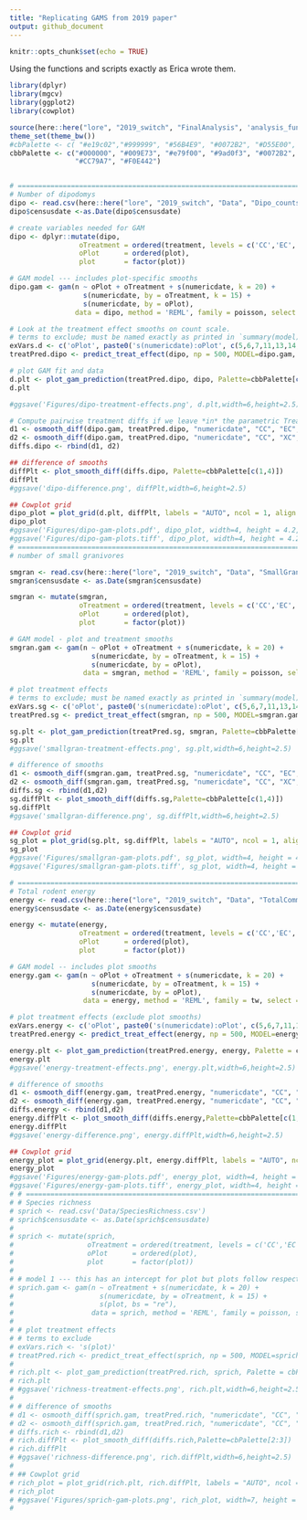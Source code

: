 ```yaml
---
title: "Replicating GAMS from 2019 paper"
output: github_document
---
```


```r
knitr::opts_chunk$set(echo = TRUE)
```

Using the functions and scripts exactly as Erica wrote them.

```r
library(dplyr)
library(mgcv)
library(ggplot2)
library(cowplot)

source(here::here("lore", "2019_switch", "FinalAnalysis", 'analysis_functions.R'))
theme_set(theme_bw())
#cbPalette <- c( "#e19c02","#999999", "#56B4E9", "#0072B2", "#D55E00", "#F0E442", "#009E73", "#CC79A7")
cbbPalette <- c("#000000", "#009E73", "#e79f00", "#9ad0f3", "#0072B2", "#D55E00", 
                "#CC79A7", "#F0E442")


# ==========================================================================================
# Number of dipodomys
dipo <- read.csv(here::here("lore", "2019_switch", "Data", "Dipo_counts.csv"))
dipo$censusdate <-as.Date(dipo$censusdate)

# create variables needed for GAM
dipo <- dplyr::mutate(dipo,
                 oTreatment = ordered(treatment, levels = c('CC','EC','XC')),
                 oPlot      = ordered(plot),
                 plot       = factor(plot))

# GAM model --- includes plot-specific smooths
dipo.gam <- gam(n ~ oPlot + oTreatment + s(numericdate, k = 20) +
                  s(numericdate, by = oTreatment, k = 15) +
                  s(numericdate, by = oPlot),
                data = dipo, method = 'REML', family = poisson, select = TRUE, control = gam.control(nthreads = 4))

# Look at the treatment effect smooths on count scale. 
# terms to exclude; must be named exactly as printed in `summary(model)` output
exVars.d <- c('oPlot', paste0('s(numericdate):oPlot', c(5,6,7,11,13,14,17,18,24)))
treatPred.dipo <- predict_treat_effect(dipo, np = 500, MODEL=dipo.gam, exVars.d)

# plot GAM fit and data
d.plt <- plot_gam_prediction(treatPred.dipo, dipo, Palette=cbbPalette[c(6,1,4)], ylab='Count')
d.plt

#ggsave('Figures/dipo-treatment-effects.png', d.plt,width=6,height=2.5)

# Compute pairwise treatment diffs if we leave *in* the parametric Treatment terms
d1 <- osmooth_diff(dipo.gam, treatPred.dipo, "numericdate", "CC", "EC", var = "oTreatment", removePara = FALSE)
d2 <- osmooth_diff(dipo.gam, treatPred.dipo, "numericdate", "CC", "XC", var = "oTreatment", removePara = FALSE)
diffs.dipo <- rbind(d1, d2)

## difference of smooths
diffPlt <- plot_smooth_diff(diffs.dipo, Palette=cbbPalette[c(1,4)])
diffPlt
#ggsave('dipo-difference.png', diffPlt,width=6,height=2.5)

## Cowplot grid
dipo_plot = plot_grid(d.plt, diffPlt, labels = "AUTO", ncol = 1, align = 'v')
dipo_plot
#ggsave('Figures/dipo-gam-plots.pdf', dipo_plot, width=4, height = 4.2, dpi=300)
#ggsave('Figures/dipo-gam-plots.tiff', dipo_plot, width=4, height = 4.2, dpi=300)
# =========================================================================================
# number of small granivores

smgran <- read.csv(here::here("lore", "2019_switch", "Data", "SmallGranivores.csv"))
smgran$censusdate <- as.Date(smgran$censusdate)

smgran <- mutate(smgran,
                 oTreatment = ordered(treatment, levels = c('CC','EC','XC')),
                 oPlot      = ordered(plot),
                 plot       = factor(plot))

# GAM model - plot and treatment smooths
smgran.gam <- gam(n ~ oPlot + oTreatment + s(numericdate, k = 20) +
                    s(numericdate, by = oTreatment, k = 15) +
                    s(numericdate, by = oPlot),
                  data = smgran, method = 'REML', family = poisson, select = TRUE, control = gam.control(nthreads = 4))

# plot treatment effects
# terms to exclude; must be named exactly as printed in `summary(model)` output
exVars.sg <- c('oPlot', paste0('s(numericdate):oPlot', c(5,6,7,11,13,14,17,18,24)))
treatPred.sg <- predict_treat_effect(smgran, np = 500, MODEL=smgran.gam, exVars.sg)

sg.plt <- plot_gam_prediction(treatPred.sg, smgran, Palette=cbbPalette[c(6,1,4)], ylab='Count')
sg.plt
#ggsave('smallgran-treatment-effects.png', sg.plt,width=6,height=2.5)

# difference of smooths
d1 <- osmooth_diff(smgran.gam, treatPred.sg, "numericdate", "CC", "EC", var = "oTreatment", removePara = FALSE)
d2 <- osmooth_diff(smgran.gam, treatPred.sg, "numericdate", "CC", "XC", var = "oTreatment", removePara = FALSE)
diffs.sg <- rbind(d1,d2)
sg.diffPlt <- plot_smooth_diff(diffs.sg,Palette=cbbPalette[c(1,4)])
sg.diffPlt
#ggsave('smallgran-difference.png', sg.diffPlt,width=6,height=2.5)

## Cowplot grid
sg_plot = plot_grid(sg.plt, sg.diffPlt, labels = "AUTO", ncol = 1, align = 'v')
sg_plot
#ggsave('Figures/smallgran-gam-plots.pdf', sg_plot, width=4, height = 4.2, dpi=300)
#ggsave('Figures/smallgran-gam-plots.tiff', sg_plot, width=4, height = 4.2, dpi=300)

# ========================================================================================
# Total rodent energy
energy <- read.csv(here::here("lore", "2019_switch", "Data", "TotalCommunityEnergy.csv"))
energy$censusdate <- as.Date(energy$censusdate)

energy <- mutate(energy,
                 oTreatment = ordered(treatment, levels = c('CC','EC','XC')),
                 oPlot      = ordered(plot),
                 plot       = factor(plot))

# GAM model -- includes plot smooths
energy.gam <- gam(n ~ oPlot + oTreatment + s(numericdate, k = 20) +
                    s(numericdate, by = oTreatment, k = 15) +
                    s(numericdate, by = oPlot),
                  data = energy, method = 'REML', family = tw, select = TRUE)

# plot treatment effects (exclude plot smooths)
exVars.energy <- c('oPlot', paste0('s(numericdate):oPlot', c(5,6,7,11,13,14,17,18,24)))
treatPred.energy <- predict_treat_effect(energy, np = 500, MODEL=energy.gam, exVars.energy)

energy.plt <- plot_gam_prediction(treatPred.energy, energy, Palette = cbbPalette[c(6,1,4)], ylab='Metabolic Flux \n(kJ)')
energy.plt
#ggsave('energy-treatment-effects.png', energy.plt,width=6,height=2.5)

# difference of smooths
d1 <- osmooth_diff(energy.gam, treatPred.energy, "numericdate", "CC", "EC", var = "oTreatment", removePara = FALSE)
d2 <- osmooth_diff(energy.gam, treatPred.energy, "numericdate", "CC", "XC", var = "oTreatment", removePara = FALSE)
diffs.energy <- rbind(d1,d2)
energy.diffPlt <- plot_smooth_diff(diffs.energy,Palette=cbbPalette[c(1,4)])
energy.diffPlt
#ggsave('energy-difference.png', energy.diffPlt,width=6,height=2.5)

## Cowplot grid
energy_plot = plot_grid(energy.plt, energy.diffPlt, labels = "AUTO", ncol = 1, align = 'v')
energy_plot
#ggsave('Figures/energy-gam-plots.pdf', energy_plot, width=4, height = 4.2, dpi=300)
#ggsave('Figures/energy-gam-plots.tiff', energy_plot, width=4, height = 4.2, dpi=300)
# # ==========================================================================================
# # Species richness
# sprich <- read.csv('Data/SpeciesRichness.csv')
# sprich$censusdate <- as.Date(sprich$censusdate)
# 
# sprich <- mutate(sprich,
#                  oTreatment = ordered(treatment, levels = c('CC','EC','XC')),
#                  oPlot      = ordered(plot),
#                  plot       = factor(plot))
# 
# # model 1 --- this has an intercept for plot but plots follow respective treatment smooth
# sprich.gam <- gam(n ~ oTreatment + s(numericdate, k = 20) +
#                     s(numericdate, by = oTreatment, k = 15) +
#                     s(plot, bs = "re"),
#                   data = sprich, method = 'REML', family = poisson, select = TRUE, control = gam.control(nthreads = 4))
# 
# # plot treatment effects
# # terms to exclude
# exVars.rich <- 's(plot)'
# treatPred.rich <- predict_treat_effect(sprich, np = 500, MODEL=sprich.gam, exVars.rich)
# 
# rich.plt <- plot_gam_prediction(treatPred.rich, sprich, Palette = cbPalette[1:3], ylab='# species')
# rich.plt
# #ggsave('richness-treatment-effects.png', rich.plt,width=6,height=2.5)
# 
# # difference of smooths
# d1 <- osmooth_diff(sprich.gam, treatPred.rich, "numericdate", "CC", "EC", var = "oTreatment", removePara = FALSE)
# d2 <- osmooth_diff(sprich.gam, treatPred.rich, "numericdate", "CC", "XC", var = "oTreatment", removePara = FALSE)
# diffs.rich <- rbind(d1,d2)
# rich.diffPlt <- plot_smooth_diff(diffs.rich,Palette=cbPalette[2:3])
# rich.diffPlt
# #ggsave('richness-difference.png', rich.diffPlt,width=6,height=2.5)
# 
# ## Cowplot grid
# rich_plot = plot_grid(rich.plt, rich.diffPlt, labels = "AUTO", ncol = 1, align = 'v')
# rich_plot
# #ggsave('Figures/sprich-gam-plots.png', rich_plot, width=7, height = 5)
# 

```